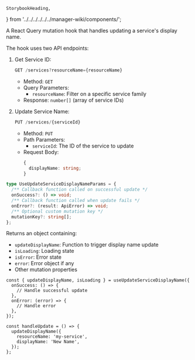     StorybookHeading,
} from '../../../../../../manager-wiki/components/';

<Meta title="Core/Manager React Components/Hooks/useUpdateServiceName" />

<StorybookHeading label="Overview" level={2} />

A React Query mutation hook that handles updating a service's display name.

<StorybookHeading label="Api" level={2} />

The hook uses two API endpoints:

1. Get Service ID:
   ```typescript
   GET /services?resourceName={resourceName}
   ```
   - Method: `GET`
   - Query Parameters:
     - `resourceName`: Filter on a specific service family
   - Response: `number[]` (array of service IDs)

2. Update Service Name:
   ```typescript
   PUT /services/{serviceId}
   ```
   - Method: `PUT`
   - Path Parameters:
     - `serviceId`: The ID of the service to update
   - Request Body:
     ```typescript
     {
       displayName: string;
     }
     ```

<StorybookHeading label="Parameters" level={2} />

```typescript
type UseUpdateServiceDisplayNameParams = {
  /** Callback function called on successful update */
  onSuccess?: () => void;
  /** Callback function called when update fails */
  onError?: (result: ApiError) => void;
  /** Optional custom mutation key */
  mutationKey?: string[];
};
```

<StorybookHeading label="Returns" level={2} />

Returns an object containing:
- `updateDisplayName`: Function to trigger display name update
- `isLoading`: Loading state
- `isError`: Error state
- `error`: Error object if any
- Other mutation properties

<StorybookHeading label="Exemple" level={2} />

```tsx
const { updateDisplayName, isLoading } = useUpdateServiceDisplayName({
  onSuccess: () => {
    // Handle successful update
  },
  onError: (error) => {
    // Handle error
  },
});

const handleUpdate = () => {
  updateDisplayName({
    resourceName: 'my-service',
    displayName: 'New Name',
  });
};
```